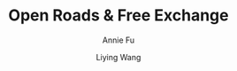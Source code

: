 ---
title: "Open Roads & Free Exchange"
description: "Through interviews and survey data of New York motorcycle clubs, we take a look at the complexities of motorcycle culture in pandemic America."
author: ["Annie Fu", "Liying Wang"]
publishedDate: "2024-03-20"
section: "Culture"
image_path: "public/images/open-roads-thumb.png"
external_link: "https://annieefu.github.io/motorcycle-culture/"
layout: "image"
---